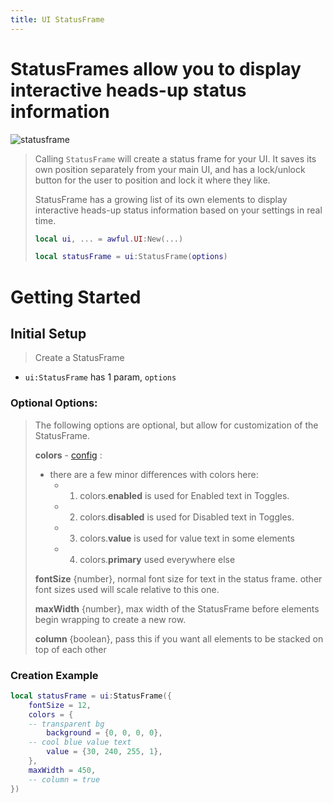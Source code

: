 ```yaml
---
title: UI StatusFrame
---
```


# StatusFrames allow you to display interactive heads-up status information

![statusframe](/statusframe.gif)

> Calling `StatusFrame` will create a status frame for your UI. It saves its own position separately from your main UI, and has a lock/unlock button for the user to position and lock it where they like.
>
> StatusFrame has a growing list of its own elements to display interactive heads-up status information based on your settings in real time.
>
> ```lua
> local ui, ... = awful.UI:New(...)
>
> local statusFrame = ui:StatusFrame(options)
> ```

# Getting Started

## Initial Setup

> Create a StatusFrame

- `ui:StatusFrame` has 1 param, `options`

### Optional Options:

> The following options are optional, but allow for customization of the StatusFrame.
>
> **colors** - [config](awful-ui?id=colors) :
>
> - there are a few minor differences with colors here:
>   - 1. colors.**enabled** is used for Enabled text in Toggles.
>   - 2. colors.**disabled** is used for Disabled text in Toggles.
>   - 3. colors.**value** is used for value text in some elements
>   - 4. colors.**primary** used everywhere else
>
> **fontSize** {number}, normal font size for text in the status frame. other font sizes used will scale relative to this one.
>
> **maxWidth** {number}, max width of the StatusFrame before elements begin wrapping to create a new row.
>
> **column** {boolean}, pass this if you want all elements to be stacked on top of each other

### Creation Example

```lua
local statusFrame = ui:StatusFrame({
	fontSize = 12,
	colors = {
    -- transparent bg
		background = {0, 0, 0, 0},
    -- cool blue value text
		value = {30, 240, 255, 1},
	},
	maxWidth = 450,
	-- column = true
})
```
